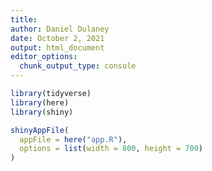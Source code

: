 ---
title: 
author: Daniel Dulaney
date: October 2, 2021
output: html_document
editor_options: 
  chunk_output_type: console
---

```{r}
library(tidyverse)
library(here)
library(shiny)
```

```{r, echo = FALSE}
shinyAppFile(
  appFile = here("app.R"),
  options = list(width = 800, height = 700)
)
```

